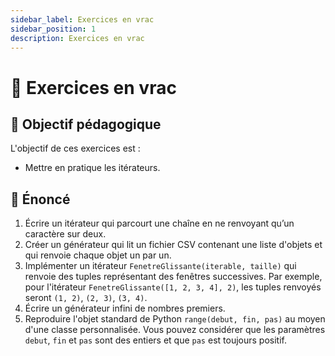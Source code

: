 ```yaml
---
sidebar_label: Exercices en vrac
sidebar_position: 1
description: Exercices en vrac
---
```


# 🧺 Exercices en vrac

## 🎯 Objectif pédagogique

L'objectif de ces exercices est :

- Mettre en pratique les itérateurs.

## 📜 Énoncé

1. Écrire un itérateur qui parcourt une chaîne en ne renvoyant qu’un caractère
   sur deux.
2. Créer un générateur qui lit un fichier CSV contenant une liste d'objets et
   qui renvoie chaque objet un par un.
3. Implémenter un itérateur `FenetreGlissante(iterable, taille)` qui renvoie
   des tuples représentant des fenêtres successives. Par exemple, pour
   l'itérateur `FenetreGlissante([1, 2, 3, 4], 2)`, les tuples renvoyés seront
   `(1, 2)`, `(2, 3)`, `(3, 4)`.
4. Écrire un générateur infini de nombres premiers.
5. Reproduire l'objet standard de Python `range(debut, fin, pas)` au moyen
   d'une classe personnalisée. Vous pouvez considérer que les paramètres `debut`,
   `fin` et `pas` sont des entiers et que `pas` est toujours positif.